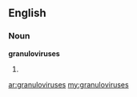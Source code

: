 ==English==

===Noun===
'''granuloviruses'''

# {{plural of|granulovirus}}

[[ar:granuloviruses]]
[[my:granuloviruses]]